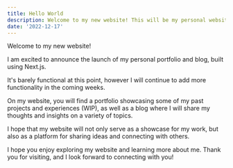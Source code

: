 ```yaml
---
title: Hello World 
description: Welcome to my new website! This will be my personal website where I will blog about whatever I want to, and showcase my projects. Please remember that this site is WIP, and more stuff will work soon. - Alex
date: '2022-12-17'
---
```


Welcome to my new website!

I am excited to announce the launch of my personal portfolio and blog, built using Next.js.

It's barely functional at this point, however I will continue to add more functionality in the coming weeks.

On my website, you will find a portfolio showcasing some of my past projects and experiences (WIP), as well as a blog where I will share my thoughts and insights on a variety of topics. 

I hope that my website will not only serve as a showcase for my work, but also as a platform for sharing ideas and connecting with others.

I hope you enjoy exploring my website and learning more about me. Thank you for visiting, and I look forward to connecting with you!
